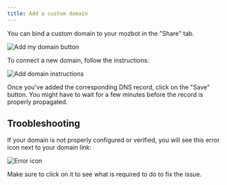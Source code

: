 ```yaml
---
title: Add a custom domain
---
```


You can bind a custom domain to your mozbot in the "Share" tab.

<Frame>
  <img src="/images/custom-domain/add-domain.png" alt="Add my domain button" />
</Frame>

To connect a new domain, follow the instructions:

<Frame>
  <img
    src="/images/custom-domain/instructions.png"
    alt="Add domain instructions"
  />
</Frame>

Once you've added the corresponding DNS record, click on the "Save" button. You might have to wait for a few minutes before the record is properly propagated.

## Troobleshooting

If your domain is not properly configured or verified, you will see this error icon next to your domain link:

<Frame>
  <img src="/images/custom-domain/invalid-config.png" alt="Error icon" />
</Frame>

Make sure to click on it to see what is required to do to fix the issue.
